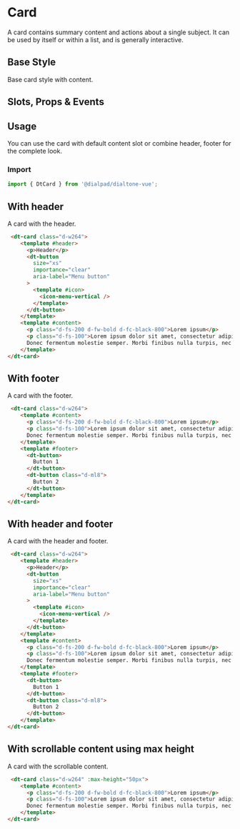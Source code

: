 
# Card

<Subtitle>
    A card contains summary content and actions about a single subject.
    It can be used by itself or within a list, and is generally interactive.
</Subtitle>

## Base Style

Base card style with content.

<Canvas>
  <Story id="components-card--default" />
</Canvas>

## Slots, Props & Events

<ArgsTable story={PRIMARY_STORY} />

## Usage

You can use the card with default content slot or combine header, footer for the complete look.

### Import

```jsx
import { DtCard } from '@dialpad/dialtone-vue';
```

## With header

A card with the header.

<Canvas>
    <Story id="components-card--with-header" />
</Canvas>

```html
 <dt-card class="d-w264">
    <template #header>
      <p>Header</p>
      <dt-button
        size="xs"
        importance="clear"
        aria-label="Menu button"
      >
        <template #icon>
          <icon-menu-vertical />
        </template>
      </dt-button>
    </template>
    <template #content>
      <p class="d-fs-200 d-fw-bold d-fc-black-800">Lorem ipsum</p>
      <p class="d-fs-100">Lorem ipsum dolor sit amet, consectetur adipiscing elit.
      Donec fermentum molestie semper. Morbi finibus nulla turpis, nec molestie mi rutrum.</p>
    </template>
</dt-card>
```

## With footer

A card with the footer.

<Canvas>
    <Story id="components-card--with-footer" />
</Canvas>

```html
 <dt-card class="d-w264">
    <template #content>
      <p class="d-fs-200 d-fw-bold d-fc-black-800">Lorem ipsum</p>
      <p class="d-fs-100">Lorem ipsum dolor sit amet, consectetur adipiscing elit.
      Donec fermentum molestie semper. Morbi finibus nulla turpis, nec molestie mi rutrum.</p>
    </template>
    <template #footer>
      <dt-button>
        Button 1
      </dt-button>
      <dt-button class="d-ml8">
        Button 2
      </dt-button>
    </template>
</dt-card>
```

## With header and footer

A card with the header and footer.

<Canvas>
    <Story id="components-card--with-header-and-footer" />
</Canvas>

```html
 <dt-card class="d-w264">
    <template #header>
      <p>Header</p>
      <dt-button
        size="xs"
        importance="clear"
        aria-label="Menu button"
      >
        <template #icon>
          <icon-menu-vertical />
        </template>
      </dt-button>
    </template>
    <template #content>
      <p class="d-fs-200 d-fw-bold d-fc-black-800">Lorem ipsum</p>
      <p class="d-fs-100">Lorem ipsum dolor sit amet, consectetur adipiscing elit.
      Donec fermentum molestie semper. Morbi finibus nulla turpis, nec molestie mi rutrum.</p>
    </template>
    <template #footer>
      <dt-button>
        Button 1
      </dt-button>
      <dt-button class="d-ml8">
        Button 2
      </dt-button>
    </template>
</dt-card>
```

## With scrollable content using max height

A card with the scrollable content.

<Canvas>
    <Story id="components-card--with-scrollable-content" />
</Canvas>

```html
 <dt-card class="d-w264" :max-height="50px">
    <template #content>
      <p class="d-fs-200 d-fw-bold d-fc-black-800">Lorem ipsum</p>
      <p class="d-fs-100">Lorem ipsum dolor sit amet, consectetur adipiscing elit.
      Donec fermentum molestie semper. Morbi finibus nulla turpis, nec molestie mi rutrum.</p>
    </template>
</dt-card>
```
